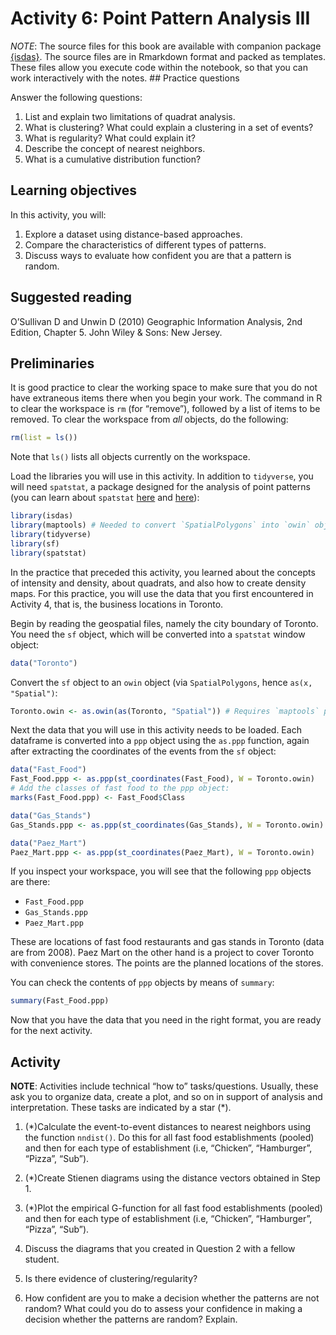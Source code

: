 # Activity 6: Point Pattern Analysis III

*NOTE*: The source files for this book are available with companion package [{isdas}](https://paezha.github.io/isdas/). The source files are in Rmarkdown format and packed as templates. These files allow you execute code within the notebook, so that you can work interactively with the notes. 
## Practice questions

Answer the following questions:

1. List and explain two limitations of quadrat analysis.
2. What is clustering? What could explain a clustering in a set of events?
3. What is regularity? What could explain it?
4. Describe the concept of nearest neighbors.
5. What is a cumulative distribution function?

## Learning objectives

In this activity, you will:

1. Explore a dataset using distance-based approaches.
2. Compare the characteristics of different types of patterns.
3. Discuss ways to evaluate how confident you are that a pattern is random.

## Suggested reading

O'Sullivan D and Unwin D (2010) Geographic Information Analysis, 2nd Edition, Chapter 5. John Wiley & Sons: New Jersey.

## Preliminaries

It is good practice to clear the working space to make sure that you do not have extraneous items there when you begin your work. The command in R to clear the workspace is `rm` (for "remove"), followed by a list of items to be removed. To clear the workspace from _all_ objects, do the following:
```r
rm(list = ls())
```

Note that `ls()` lists all objects currently on the workspace.

Load the libraries you will use in this activity. In addition to `tidyverse`, you will need `spatstat`, a package designed for the analysis of point patterns (you can learn about `spatstat` [here](https://cran.r-project.org/web/packages/spatstat/vignettes/getstart.pdf) and [here](http://spatstat.org/resources/spatstatJSSpaper.pdf)):
```r
library(isdas)
library(maptools) # Needed to convert `SpatialPolygons` into `owin` object
library(tidyverse)
library(sf)
library(spatstat)
```

In the practice that preceded this activity, you learned about the concepts of intensity and density, about quadrats, and also how to create density maps. For this practice, you will use the data that you first encountered in Activity 4, that is, the business locations in Toronto.

Begin by reading the geospatial files, namely the city boundary of Toronto. You need the `sf` object, which will be converted into a `spatstat` window object:
```r
data("Toronto")
```

Convert the `sf` object to an `owin` object (via `SpatialPolygons`, hence `as(x, "Spatial")`:
```r
Toronto.owin <- as.owin(as(Toronto, "Spatial")) # Requires `maptools` package
```

Next the data that you will use in this activity needs to be loaded. Each dataframe is converted into a `ppp` object using the `as.ppp` function, again after extracting the coordinates of the events from the `sf` object:
```r
data("Fast_Food")
Fast_Food.ppp <- as.ppp(st_coordinates(Fast_Food), W = Toronto.owin)
# Add the classes of fast food to the ppp object:
marks(Fast_Food.ppp) <- Fast_Food$Class

data("Gas_Stands")
Gas_Stands.ppp <- as.ppp(st_coordinates(Gas_Stands), W = Toronto.owin)

data("Paez_Mart")
Paez_Mart.ppp <- as.ppp(st_coordinates(Paez_Mart), W = Toronto.owin)
```

If you inspect your workspace, you will see that the following `ppp` objects are there:

* `Fast_Food.ppp`
* `Gas_Stands.ppp`
* `Paez_Mart.ppp`

These are locations of fast food restaurants and gas stands in Toronto (data are from 2008). Paez Mart on the other hand is a project to cover Toronto with convenience stores. The points are the planned locations of the stores. 

You can check the contents of `ppp` objects by means of `summary`:
```r
summary(Fast_Food.ppp)
```

Now that you have the data that you need in the right format, you are ready for the next activity.

## Activity

**NOTE**: Activities include technical "how to" tasks/questions. Usually, these ask you to organize data, create a plot, and so on in support of analysis and interpretation. These tasks are indicated by a star (*).

1. (*)Calculate the event-to-event distances to nearest neighbors using the function `nndist()`. Do this for all fast food establishments (pooled) and then for each type of establishment (i.e, "Chicken", "Hamburger", "Pizza", "Sub").

2. (*)Create Stienen diagrams using the distance vectors obtained in Step 1.

3. (*)Plot the empirical G-function for all fast food establishments (pooled) and then for each type of establishment (i.e, "Chicken", "Hamburger", "Pizza", "Sub").

4. Discuss the diagrams that you created in Question 2 with a fellow student.

5. Is there evidence of clustering/regularity? 

6. How confident are you to make a decision whether the patterns are not random? What could you do to assess your confidence in making a decision whether the patterns are random? Explain.
